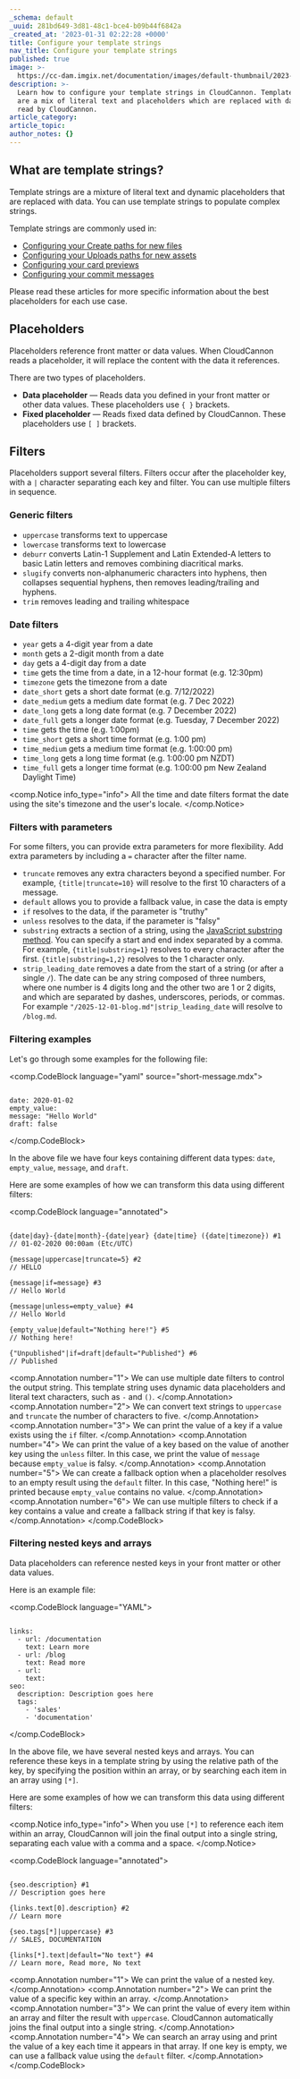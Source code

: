 ```yaml
---
_schema: default
_uuid: 281bd649-3d81-48c1-bce4-b09b44f6842a
_created_at: '2023-01-31 02:22:28 +0000'
title: Configure your template strings
nav_title: Configure your template strings
published: true
image: >-
  https://cc-dam.imgix.net/documentation/images/default-thumbnail/2023-Q4/CloudCannon-Documentation-Thumbnail.png
description: >-
  Learn how to configure your template strings in CloudCannon. Template strings
  are a mix of literal text and placeholders which are replaced with data when
  read by CloudCannon.
article_category:
article_topic:
author_notes: {}
---
```

## What are template strings?

Template strings are a mixture of literal text and dynamic placeholders that are replaced with data. You can use template strings to populate complex strings.

Template strings are commonly used in:

* [Configuring your Create paths for new files](/documentation/articles/set-the-path-for-new-files/)
* [Configuring your Uploads paths for new assets](/documentation/articles/adjusting-the-uploads-path/)
* [Configuring your card previews](/documentation/articles/configure-your-card-previews/)
* [Configuring your commit messages](/documentation/articles/configure-your-commit-messages/)

Please read these articles for more specific information about the best placeholders for each use case.

## Placeholders

Placeholders reference front matter or data values. When CloudCannon reads a placeholder, it will replace the content with the data it references.

There are two types of placeholders.

* **Data placeholder** — Reads data you defined in your front matter or other data values. These placeholders use `{ }` brackets.
* **Fixed placeholder** — Reads fixed data defined by CloudCannon. These placeholders use `[ ]` brackets.

## Filters

Placeholders support several filters. Filters occur after the placeholder key, with a `|` character separating each key and filter. You can use multiple filters in sequence.

### Generic filters

* `uppercase` transforms text to uppercase
* `lowercase` transforms text to lowercase
* `deburr` converts Latin-1 Supplement and Latin Extended-A letters to basic Latin letters and removes combining diacritical marks.
* `slugify` converts non-alphanumeric characters into hyphens, then collapses sequential hyphens, then removes leading/trailing and hyphens.
* `trim` removes leading and trailing whitespace

### Date filters

* `year` gets a 4-digit year from a date
* `month` gets a 2-digit month from a date
* `day` gets a 4-digit day from a date
* `time` gets the time from a date, in a 12-hour format (e.g. 12:30pm)
* `timezone` gets the timezone from a date
* `date_short` gets a short date format (e.g. 7/12/2022)
* `date_medium` gets a medium date format (e.g. 7 Dec 2022)
* `date_long` gets a long date format (e.g. 7 December 2022)
* `date_full` gets a longer date format (e.g. Tuesday, 7 December 2022)
* `time` gets the time (e.g. 1:00pm)
* `time_short` gets a short time format (e.g. 1:00 pm)
* `time_medium` gets a medium time format (e.g. 1:00:00 pm)
* `time_long` gets a long time format (e.g. 1:00:00 pm NZDT)
* `time_full` gets a longer time format (e.g. 1:00:00 pm New Zealand Daylight Time)

<comp.Notice info_type="info">
  All the time and date filters format the date using the site's timezone and the user's locale.
</comp.Notice>

### Filters with parameters

For some filters, you can provide extra parameters for more flexibility. Add extra parameters by including a `=` character after the filter name.

* `truncate` removes any extra characters beyond a specified number. For example, `{title|truncate=10}` will resolve to the first 10 characters of a message.
* `default` allows you to provide a fallback value, in case the data is empty
* `if` resolves to the data, if the parameter is "truthy"
* `unless` resolves to the data, if the parameter is "falsy"
* `substring` extracts a section of a string, using the <a href="https://developer.mozilla.org/en-US/docs/Web/JavaScript/Reference/Global_Objects/String/substring" title="MDN documentation for substring" target="_blank" rel="noopener">JavaScript substring method</a>. You can specify a start and end index separated by a comma. For example, `{title|substring=1}` resolves to every character after the first. `{title|substring=1,2}` resolves to the 1 character only.
* `strip_leading_date` removes a date from the start of a string (or after a single `/`). The date can be any string composed of three numbers, where one number is 4 digits long and the other two are 1 or 2 digits, and which are separated by dashes, underscores, periods, or commas. For example `"/2025-12-01-blog.md"|strip_leading_date` will resolve to `/blog.md`.

### Filtering examples

Let's go through some examples for the following file:

<comp.CodeBlock language="yaml" source="short-message.mdx">
```

date: 2020-01-02
empty_value:
message: "Hello World"
draft: false

```
</comp.CodeBlock>

In the above file we have four keys containing different data types: `date`, `empty_value`, `message`, and `draft`.

Here are some examples of how we can transform this data using different filters:

<comp.CodeBlock language="annotated">
```

{date|day}-{date|month}-{date|year} {date|time} ({date|timezone}) #1
// 01-02-2020 00:00am (Etc/UTC)

{message|uppercase|truncate=5} #2
// HELLO

{message|if=message} #3
// Hello World

{message|unless=empty_value} #4
// Hello World

{empty_value|default="Nothing here!"} #5
// Nothing here!

{"Unpublished"|if=draft|default="Published"} #6
// Published

```
<comp.Annotation number="1">
  We can use multiple date filters to control the output string. This template string uses dynamic data placeholders and literal text characters, such as `-` and `()`.
</comp.Annotation>
<comp.Annotation number="2">
  We can convert text strings to `uppercase` and `truncate` the number of characters to five.
</comp.Annotation>
<comp.Annotation number="3">
  We can print the value of a key if a value exists using the `if` filter.
</comp.Annotation>
<comp.Annotation number="4">
  We can print the value of a key based on the value of another key using the `unless` filter. In this case, we print the value of `message` because `empty_value` is falsy.
</comp.Annotation>
<comp.Annotation number="5">
  We can create a fallback option when a placeholder resolves to an empty result using the `default` filter. In this case, "Nothing here!" is printed because `empty_value` contains no value.
</comp.Annotation>
<comp.Annotation number="6">
  We can use multiple filters to check if a key contains a value and create a fallback string if that key is falsy.
</comp.Annotation>
</comp.CodeBlock>

### Filtering nested keys and arrays

Data placeholders can reference nested keys in your front matter or other data values.

Here is an example file:

<comp.CodeBlock language="YAML">
```

links:
  - url: /documentation
    text: Learn more
  - url: /blog
    text: Read more
  - url:
    text:
seo:
  description: Description goes here
  tags:
    - 'sales'
    - 'documentation'

```
</comp.CodeBlock>

In the above file, we have several nested keys and arrays. You can reference these keys in a template string by using the relative path of the key, by specifying the position within an array, or by searching each item in an array using `[*]`.

Here are some examples of how we can transform this data using different filters:

<comp.Notice info_type="info">
  When you use `[*]` to reference each item within an array, CloudCannon will join the final output into a single string, separating each value with a comma and a space.
</comp.Notice>

<comp.CodeBlock language="annotated">
```

{seo.description} #1
// Description goes here

{links.text[0].description} #2
// Learn more

{seo.tags[*]|uppercase} #3
// SALES, DOCUMENTATION

{links[*].text|default="No text"} #4
// Learn more, Read more, No text

```
<comp.Annotation number="1">
  We can print the value of a nested key.
</comp.Annotation>
<comp.Annotation number="2">
  We can print the value of a specific key within an array.
</comp.Annotation>
<comp.Annotation number="3">
  We can print the value of every item within an array and filter the result with `uppercase`. CloudCannon automatically joins the final output into a single string.
</comp.Annotation>
<comp.Annotation number="4">
  We can search an array using and print the value of a key each time it appears in that array. If one key is empty, we can use a fallback value using the `default` filter.
</comp.Annotation>
</comp.CodeBlock>